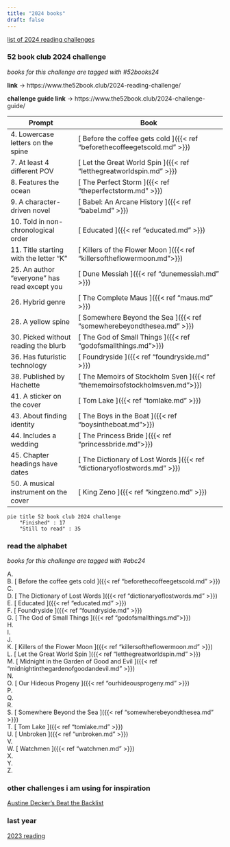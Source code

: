 ```yaml
---
title: "2024 books"
draft: false
---
```



[list of 2024 reading challenges](https://candidcover.net/2024-reading-challenges-list/)


### 52 book club 2024 challenge
*books for this challenge are tagged with #52books24*

<!-- ```goat
.--+--+--+--+--+--+--+--+--+--+--+--+--.
|1 |2 |3 |4 |5 |6 |7 |8 |9 |10|11|12|13|
+--+--+--+--+--+--+--+--+--+--+--+--+--.  
|14|15|16|17|18|19|20|21|22|23|24|25|26|   
+--+--+--+--+--+--+--+--+--+--+--+--+--.    
|27|28|29|30|31|x |33|34|35|36|37|38|39|
+--+--+--+--+--+--+--+--+--+--+--+--+--.
|40|41|42|43|44|45|46|47|48|49|50|51|52|   
'--+--+--+--+--+--+--+--+--+--+--+--+--' 
``` -->




**link** -> https://www.the52book.club/2024-reading-challenge/

**challenge guide link** -> https://www.the52book.club/2024-challenge-guide/

| Prompt                            | Book                                                                      |
|-----------------------------------|---------------------------------------------------------------------------|
| 4. Lowercase letters on the spine | [ Before the coffee gets cold ]({{< ref "beforethecoffeegetscold.md" >}})    |
| 7. At least 4 different POV       | [ Let the Great World Spin ]({{< ref "letthegreatworldspin.md" >}})          |
| 8. Features the ocean       | [ The Perfect Storm ]({{< ref "theperfectstorm.md" >}})                            |
| 9. A character-driven novel       | [ Babel: An Arcane History ]({{< ref "babel.md" >}})                         |
| 10. Told in non-chronological order       | [ Educated ]({{< ref "educated.md" >}})                              |
| 11. Title starting with the letter "K"  | [ Killers of the Flower Moon ]({{< ref "killersoftheflowermoon.md">}}) |
| 25. An author "everyone" has read except you     | [ Dune Messiah ]({{< ref "dunemessiah.md" >}})                |
| 26. Hybrid genre                  | [ The Complete Maus ]({{< ref "maus.md" >}})                                 |
| 28. A yellow spine                  | [ Somewhere Beyond the Sea ]({{< ref "somewherebeyondthesea.md" >}})       |
| 30. Picked without reading the blurb    | [ The God of Small Things ]({{< ref "godofsmallthings.md">}})          |
| 36. Has futuristic technology      | [ Foundryside ]({{< ref "foundryside.md" >}})                               |
| 38. Published by Hachette    | [ The Memoirs of Stockholm Sven ]({{< ref "thememoirsofstockholmsven.md">}})      |
| 41. A sticker on the cover   | [ Tom Lake ]({{< ref "tomlake.md" >}})                                            |
| 43. About finding identity            | [ The Boys in the Boat ]({{< ref "boysintheboat.md">}})                  |
| 44. Includes a wedding            | [ The Princess Bride ]({{< ref "princessbride.md">}})                        |
| 45. Chapter headings have dates   | [ The Dictionary of Lost Words ]({{< ref "dictionaryoflostwords.md" >}})     |
| 50. A musical instrument on the cover   | [ King Zeno ]({{< ref "kingzeno.md" >}})                               |

```mermaid
pie title 52 book club 2024 challenge
    "Finished" : 17
    "Still to read" : 35
```

### read the alphabet
*books for this challenge are tagged with #abc24*

A. \
B. [ Before the coffee gets cold ]({{< ref "beforethecoffeegetscold.md" >}}) \
C. \
D. [ The Dictionary of Lost Words ]({{< ref "dictionaryoflostwords.md" >}}) \
E. [ Educated ]({{< ref "educated.md" >}}) \
F. [ Foundryside ]({{< ref "foundryside.md" >}}) \
G. [ The God of Small Things ]({{< ref "godofsmallthings.md">}}) \
H. \
I. \
J. \
K. [ Killers of the Flower Moon ]({{< ref "killersoftheflowermoon.md" >}}) \
L. [ Let the Great World Spin ]({{< ref "letthegreatworldspin.md" >}}) \
M. [ Midnight in the Garden of Good and Evil ]({{< ref "midnightinthegardenofgoodandevil.md" >}}) \
N. \
O. [ Our Hideous Progeny ]({{< ref "ourhideousprogeny.md" >}}) \
P. \
Q. \
R. \
S. [ Somewhere Beyond the Sea ]({{< ref "somewherebeyondthesea.md" >}}) \
T. [ Tom Lake ]({{< ref "tomlake.md" >}}) \
U. [ Unbroken ]({{< ref "unbroken.md" >}}) \
V. \
W. [ Watchmen ]({{< ref "watchmen.md" >}}) \
X. \
Y. \
Z.


### other challenges i am using for inspiration

[Austine Decker's Beat the Backlist](https://austinedecker.com/beat-the-backlist/)


### last year
[ 2023 reading ](2023reading.qmd)
